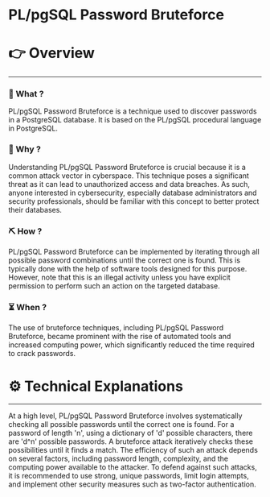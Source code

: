 # PL/pgSQL Password Bruteforce


# 👉 Overview

---

### 👀 What ?

PL/pgSQL Password Bruteforce is a technique used to discover passwords in a PostgreSQL database. It is based on the PL/pgSQL procedural language in PostgreSQL.


### 🧐 Why ?

Understanding PL/pgSQL Password Bruteforce is crucial because it is a common attack vector in cyberspace. This technique poses a significant threat as it can lead to unauthorized access and data breaches. As such, anyone interested in cybersecurity, especially database administrators and security professionals, should be familiar with this concept to better protect their databases.


### ⛏️ How ?

PL/pgSQL Password Bruteforce can be implemented by iterating through all possible password combinations until the correct one is found. This is typically done with the help of software tools designed for this purpose. However, note that this is an illegal activity unless you have explicit permission to perform such an action on the targeted database.


### ⏳ When ?

The use of bruteforce techniques, including PL/pgSQL Password Bruteforce, became prominent with the rise of automated tools and increased computing power, which significantly reduced the time required to crack passwords.


# ⚙️ Technical Explanations

---

At a high level, PL/pgSQL Password Bruteforce involves systematically checking all possible passwords until the correct one is found. For a password of length 'n', using a dictionary of 'd' possible characters, there are 'd^n' possible passwords. A bruteforce attack iteratively checks these possibilities until it finds a match. The efficiency of such an attack depends on several factors, including password length, complexity, and the computing power available to the attacker. To defend against such attacks, it is recommended to use strong, unique passwords, limit login attempts, and implement other security measures such as two-factor authentication.
